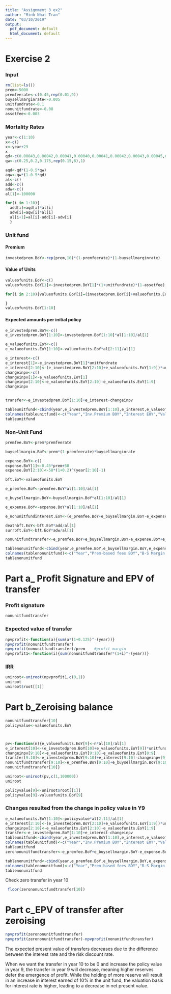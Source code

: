 ```yaml
---
title: "Assignment 3 ex2"
author: "Minh Nhat Tran"
date: "03/10/2019"
output:
  pdf_document: default
  html_document: default
---
```


# Exercise 2
### Input

```r
rm(list=ls())
prem<-5000
premfeerate<-c(0.45,rep(0.01,9))
buysellmarginrate<-0.005
unitfundrate<-0.1
nonunitfundrate<-0.08
assetfee<-0.003

```


### Mortality Rates
```r
year<-c(1:10)
x<-c()
x<-year+29
x
qd<-c(0.00043,0.00042,0.00041,0.00040,0.00041,0.00042,0.00043,0.00045,0.00049,0.00053)
qw<-c(0.25,0.2,0.175,rep(0.15,6),1)

aqd<-qd*(1-0.5*qw)
aqw<-qw*(1-0.5*qd)
al<-c()
add<-c()
adw<-c()
al[1]<-100000

for(i in 1:10){
  add[i]=aqd[i]*al[i]
  adw[i]=aqw[i]*al[i]
  al[i+1]=al[i]-add[i]-adw[i]
  }
```



### Unit fund
#### Premium
```r
investedprem.BoY<-rep(prem,10)*(1-premfeerate)*(1-buysellmarginrate)
```


#### Value of Units
```r
valueofunits.EoY<-c()
valueofunits.EoY[1]<-investedprem.BoY[1]*(1+unitfundrate)*(1-assetfee)

for(i in 2:10){valueofunits.EoY[i]=(investedprem.BoY[i]+valueofunits.EoY[i-1])*(1+unitfundrate)*(1-assetfee)

}
valueofunits.EoY[1:10]
```

#### Expected amounts per initial policy
```r
e_investedprem.BoY<-c()
e_investedprem.BoY[1:10]<-investedprem.BoY[1:10]*al[1:10]/al[1]

e_valueofunits.EoY<-c()
e_valueofunits.EoY[1:10]<-valueofunits.EoY*al[2:11]/al[1]

e_interest<-c()
e_interest[1]<-e_investedprem.BoY[1]*unitfundrate
e_interest[2:10]<-(e_investedprem.BoY[2:10]+e_valueofunits.EoY[1:9])*unitfundrate
changeinpv<-c()
changeinpv[1]<-e_valueofunits.EoY[1]
changeinpv[2:10]<-e_valueofunits.EoY[2:10]-e_valueofunits.EoY[1:9]
changeinpv


transfer<-e_investedprem.BoY[1:10]+e_interest-changeinpv

tableunitfund<-cbind(year,e_investedprem.BoY[1:10],e_interest,e_valueofunits.EoY,transfer)
colnames(tableunitfund)<-c("Year","Inv.Premium BOY","Interest EOY","Value.Unit EOY","Transfer EOY")
tableunitfund
```

### Non-Unit Fund
```r

premfee.BoY<-prem*premfeerate

buysellmargin.BoY<-prem*(1-premfeerate)*buysellmarginrate

expense.BoY<-c()
expense.BoY[1]<-0.45*prem+58
expense.BoY[2:10]<-58*(1+0.2)^(year[2:10]-1)

bft.EoY<-valueofunits.EoY

e_premfee.BoY<-premfee.BoY*al[1:10]/al[1]

e_buysellmargin.BoY<-buysellmargin.BoY*al[1:10]/al[1]

e_expense.BoY<-expense.BoY*al[1:10]/al[1]

e_nonunitfundinterest.EoY<-(e_premfee.BoY+e_buysellmargin.BoY-e_expense.BoY)*nonunitfundrate

deathbft.EoY<-bft.EoY*add/al[1]
surrbft.EoY<-bft.EoY*adw/al[1]

nonunitfundtransfer<-e_premfee.BoY+e_buysellmargin.BoY-e_expense.BoY+e_nonunitfundinterest.EoY+transfer-deathbft.EoY-surrbft.EoY

tablenonunitfund<-cbind(year,e_premfee.BoY,e_buysellmargin.BoY,e_expense.BoY,e_nonunitfundinterest.EoY,transfer,deathbft.EoY,surrbft.EoY,nonunitfundtransfer)
colnames(tablenonunitfund)<-c("Year","Prem-based fees BOY","B-S Margin BOY","Expenses BOY","Interest EOY","Transfer UnitFund EOY","Death Bft EOY","Surr Bft EOY","Transfer")
tablenonunitfund
```

# Part a_ Profit Signature and EPV of transfer
### Profit signature
```r
nonunitfundtransfer
```
### Expected value of transfer
```r
npvprofit<-function(a){sum(a*(1+0.125)^-(year))}
npvprofit(nonunitfundtransfer)
npvprofit(nonunitfundtransfer)/prem    #profit margin
npvprofit1<-function(i){sum(nonunitfundtransfer*(1+i)^-(year))}
```
### IRR
```r
uniroot<-uniroot(npvprofit1,c(0,1))
uniroot
uniroot$root[[1]]
```
 


# Part b_Zeroising balance

```r
nonunitfundtransfer[10]
policyvalue<-valueofunits.EoY



pv<-function(n){e_valueofunits.EoY[9]<-n*al[10]/al[1]
e_interest[10]<-(e_investedprem.BoY[10]+e_valueofunits.EoY[9])*unitfundrate
changeinpv[9:10]<-e_valueofunits.EoY[9:10]-e_valueofunits.EoY[8:9]
transfer[9:10]<-e_investedprem.BoY[9:10]+e_interest[9:10]-changeinpv[9:10]
nonunitfundtransfer[9:10]<-e_premfee.BoY[9:10]+e_buysellmargin.BoY[9:10]-e_expense.BoY[9:10]+e_nonunitfundinterest.EoY[9:10]+transfer[9:10]-deathbft.EoY[9:10]-surrbft.EoY[9:10]
nonunitfundtransfer[10]}

uniroot<-uniroot(pv,c(1,100000))
uniroot

policyvalue[9]<-uniroot$root[[1]]
policyvalue[9]-valueofunits.EoY[9]
```

### Changes resulted from the change in policy value in Y9
```r

e_valueofunits.EoY[1:10]<-policyvalue*al[2:11]/al[1]
e_interest[2:10]<-(e_investedprem.BoY[2:10]+e_valueofunits.EoY[1:9])*unitfundrate
changeinpv[2:10]<-e_valueofunits.EoY[2:10]-e_valueofunits.EoY[1:9]
transfer<-e_investedprem.BoY[1:10]+e_interest-changeinpv
tableunitfund<-cbind(year,e_investedprem.BoY[1:10],e_interest,e_valueofunits.EoY,transfer)
colnames(tableunitfund)<-c("Year","Inv.Premium BOY","Interest EOY","Value.Unit EOY","Transfer EOY")
tableunitfund
zerononunitfundtransfer<-e_premfee.BoY+e_buysellmargin.BoY-e_expense.BoY+e_nonunitfundinterest.EoY+transfer-deathbft.EoY-surrbft.EoY

tablenonunitfund<-cbind(year,e_premfee.BoY,e_buysellmargin.BoY,e_expense.BoY,e_nonunitfundinterest.EoY,transfer,deathbft.EoY,surrbft.EoY,zerononunitfundtransfer)
colnames(tablenonunitfund)<-c("Year","Prem-based fees BOY","B-S Margin BOY","Expenses BOY","Interest EOY","Transfer UnitFund EOY","Death Bft EOY","Surr Bft EOY","Transfer")
tablenonunitfund
```
 Check zero transfer in year 10
```r
 floor(zerononunitfundtransfer[10])

```

# Part c_EPV of transfer after zeroising
```r
npvprofit(zerononunitfundtransfer)
npvprofit(zerononunitfundtransfer)-npvprofit(nonunitfundtransfer)
```
 The expected present value of transfers decreases due to the difference between the interest rate and the risk discount rate.
  
 When we want the transfer in year 10 to be 0 and increase the policy value in year 9, the transfer in year 9 will decrease, meaning higher reserves defer the emergence of profit. While the holding of more reserve will result in an increase in interest earned of 10% in the unit fund, the valuation basis for interest rate is higher, leading to a decrease in net present value.



